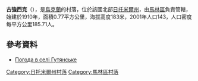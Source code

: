 {{coord|50|54|32|N|28|58|7|E|scale:30000|display=title}}
'''古強西克'''（{{lang-uk|Гутянське}}），是[[烏克蘭|烏克蘭]]的村落，位於該國北部[[日托米爾州|日托米爾州]]，由[[馬林區|馬林區]]負責管轄，始建於1910年，面積0.77平方公里，海拔高度183米，2001年人口143，人口密度每平方公里185.71人。

==參考資料==
* [http://weather.in.ua/ua/zhitomirskaja/6294 Погода в селі Гутянське] {{Wayback|url=http://weather.in.ua/ua/zhitomirskaja/6294 |date=20111219143347 }}
{{DEFAULTSORT:Гутянське}}
[[Category:日托米爾州村落|Category:日托米爾州村落]]
[[Category:馬林區村落|Category:馬林區村落]]
{{Zhytomyr-geo-stub}}
